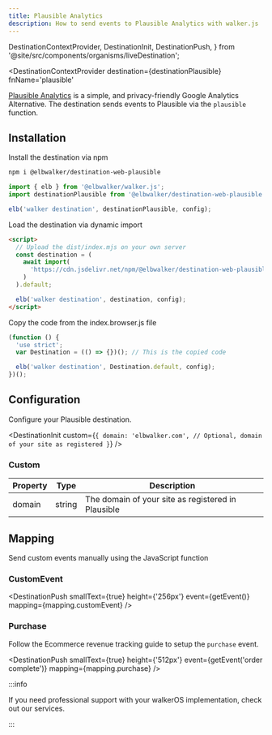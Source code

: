 ```yaml
---
title: Plausible Analytics
description: How to send events to Plausible Analytics with walker.js
---
```


  DestinationContextProvider,
  DestinationInit,
  DestinationPush,
} from '@site/src/components/organisms/liveDestination';

<DestinationContextProvider
  destination={destinationPlausible}
  fnName='plausible'
>

<PackageLink
  browser="@elbwalker/destination-web-plausible"
  es5="@elbwalker/destination-web-plausible"
  github="packages/destinations/web/plausible"
  npm="@elbwalker/destination-web-plausible"
/>

[Plausible Analytics](https://plausible.io/) is a simple, and privacy-friendly
Google Analytics Alternative. The destination sends events to Plausible via
the&nbsp;<Link to="https://plausible.io/docs/custom-event-goals#trigger-custom-events-manually-with-a-javascript-function">`plausible`
function</Link>.

## Installation

<Tabs>
  <TabItem value="ts" label="TypeScript" default>
Install the destination via npm

```bash
npm i @elbwalker/destination-web-plausible
```

```js
import { elb } from '@elbwalker/walker.js';
import destinationPlausible from '@elbwalker/destination-web-plausible';

elb('walker destination', destinationPlausible, config);
```

  </TabItem>
  <TabItem value="script" label="Script">

Load the destination via dynamic import

```html
<script>
  // Upload the dist/index.mjs on your own server
  const destination = (
    await import(
      'https://cdn.jsdelivr.net/npm/@elbwalker/destination-web-plausible/dist/index.mjs'
    )
  ).default;

  elb('walker destination', destination, config);
</script>
```

  </TabItem>
  <TabItem value="code" label="Code">
Copy the code from the&nbsp;<Link to="https://cdn.jsdelivr.net/npm/@elbwalker/destination-web-plausible@latest/dist/index.browser.js">index.browser.js</Link> file

```js
(function () {
  'use strict';
  var Destination = (() => {})(); // This is the copied code

  elb('walker destination', Destination.default, config);
})();
```

  </TabItem>
</Tabs>

## Configuration

Configure your Plausible destination.

<DestinationInit
  custom={`{
    domain: 'elbwalker.com', // Optional, domain of your site as registered
  }`}
/>

### Custom

| Property | Type   | Description                                        |
| -------- | ------ | -------------------------------------------------- |
| domain   | string | The domain of your site as registered in Plausible |

## Mapping

Send&nbsp;<Link to="https://plausible.io/docs/custom-event-goals#trigger-custom-events-manually-with-a-javascript-function">custom
events</Link> manually using the JavaScript function

### CustomEvent

<DestinationPush
  smallText={true}
  height={'256px'}
  event={getEvent()}
  mapping={mapping.customEvent}
/>

### Purchase

Follow
the&nbsp;<Link to="https://plausible.io/docs/ecommerce-revenue-tracking">Ecommerce
revenue tracking</Link> guide to setup the `purchase` event.

<DestinationPush
  smallText={true}
  height={'512px'}
  event={getEvent('order complete')}
  mapping={mapping.purchase}
/>

:::info

If you need professional support with your walkerOS implementation, check out
our&nbsp;<Link to="/services">services</Link>.

:::

</DestinationContextProvider>
